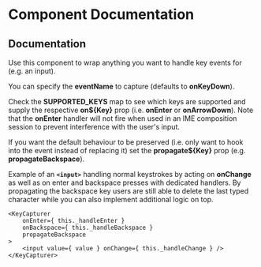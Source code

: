 
<Meta title="Components/KeyCapturer" />

# Component Documentation

## Documentation

Use this component to wrap anything you want to handle key events for (e.g. an input).

You can specify the **eventName** to capture (defaults to **onKeyDown**).

Check the **SUPPORTED_KEYS** map to see which keys are supported and supply the respective **on\${Key}** prop (i.e. **onEnter** or **onArrowDown**). Note that the **onEnter** handler will not fire when used in an IME composition session to prevent interference with the user's input.

If you want the default behaviour to be preserved (i.e. only want to hook into the event instead of replacing it) set the **propagate\${Key}** prop (e.g. **propagateBackspace**).

Example of an **`<input>`** handling normal keystrokes by acting on **onChange** as well as on enter and backspace presses with dedicated handlers. By propagating the backspace key users are still able to delete the last typed character while you can also implement additional logic on top.

```
<KeyCapturer
    onEnter={ this._handleEnter }
    onBackspace={ this._handleBackspace }
    propagateBackspace
>
    <input value={ value } onChange={ this._handleChange } />
</KeyCapturer>
```

